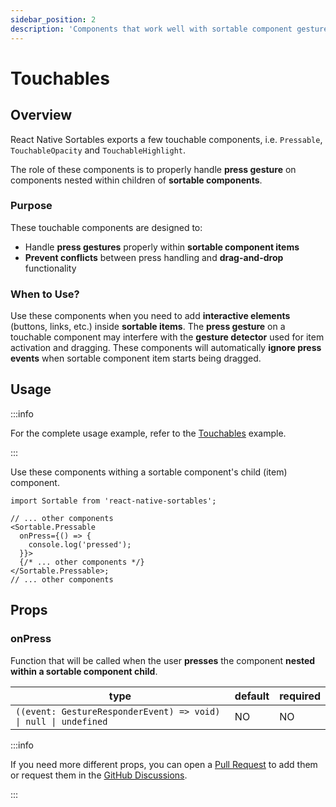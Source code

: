 ```yaml
---
sidebar_position: 2
description: 'Components that work well with sortable component gesture detectors'
---
```


# Touchables

## Overview

React Native Sortables exports a few touchable components, i.e. `Pressable`, `TouchableOpacity` and `TouchableHighlight`.

The role of these components is to properly handle **press gesture** on components nested within children of **sortable components**.

### Purpose

These touchable components are designed to:

- Handle **press gestures** properly within **sortable component items**
- **Prevent conflicts** between press handling and **drag-and-drop** functionality

### When to Use?

Use these components when you need to add **interactive elements** (buttons, links, etc.) inside **sortable items**. The **press gesture** on a touchable component may interfere with the **gesture detector** used for item activation and dragging. These components will automatically **ignore press events** when sortable component item starts being dragged.

## Usage

:::info

For the complete usage example, refer to the [Touchables](/grid/examples/touchables) example.

:::

Use these components withing a sortable component's child (item) component.

```tsx
import Sortable from 'react-native-sortables';

// ... other components
<Sortable.Pressable
  onPress={() => {
    console.log('pressed');
  }}>
  {/* ... other components */}
</Sortable.Pressable>;
// ... other components
```

## Props

### onPress

Function that will be called when the user **presses** the component **nested within a sortable component child**.

| type                                                            | default | required |
| --------------------------------------------------------------- | ------- | -------- |
| `((event: GestureResponderEvent) => void) \| null \| undefined` | NO      | NO       |

:::info

If you need more different props, you can open a [Pull Request](https://github.com/MatiPl01/react-native-sortables/) to add them or request them in the [GitHub Discussions](https://github.com/MatiPl01/react-native-sortables/discussions).

:::
